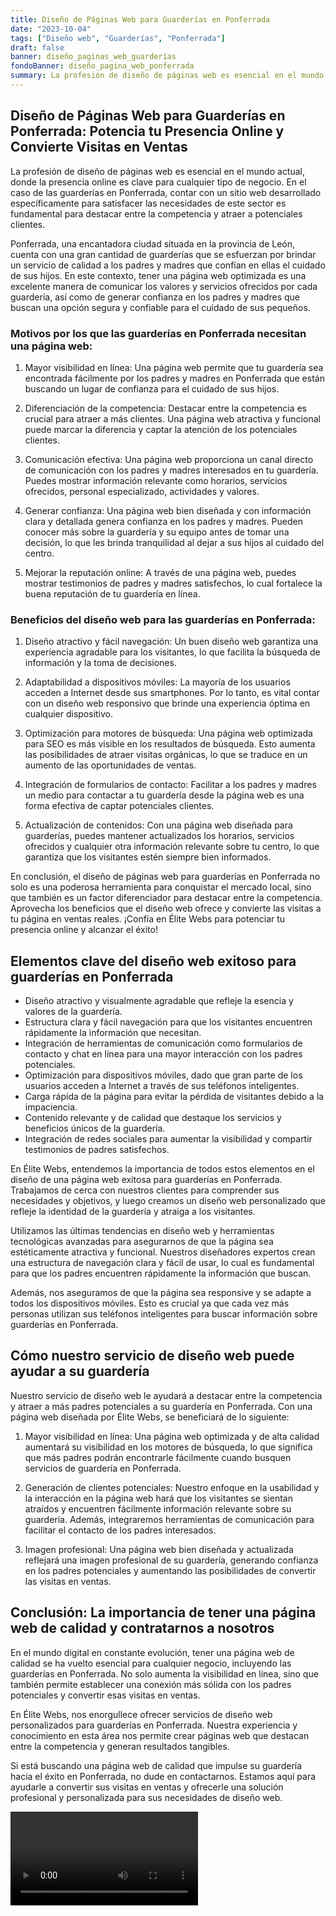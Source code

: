```yaml
---
title: Diseño de Páginas Web para Guarderías en Ponferrada
date: "2023-10-04"
tags: ["Diseño web", "Guarderías", "Ponferrada"]
draft: false
banner: diseño_paginas_web_guarderías
fondoBanner: diseño_pagina_web_ponferrada
summary: La profesión de diseño de páginas web es esencial en el mundo actual, donde la presencia online es clave para cualquier tipo de negocio. En el caso de las guarderías en Ponferrada, contar con un sitio web desarrollado específicamente para satisfacer las necesidades de este sector es fundamental para destacar entre la competencia y atraer a potenciales clientes.
---
```



## Diseño de Páginas Web para Guarderías en Ponferrada: Potencia tu Presencia Online y Convierte Visitas en Ventas

La profesión de diseño de páginas web es esencial en el mundo actual, donde la presencia online es clave para cualquier tipo de negocio. En el caso de las guarderías en Ponferrada, contar con un sitio web desarrollado específicamente para satisfacer las necesidades de este sector es fundamental para destacar entre la competencia y atraer a potenciales clientes.

Ponferrada, una encantadora ciudad situada en la provincia de León, cuenta con una gran cantidad de guarderías que se esfuerzan por brindar un servicio de calidad a los padres y madres que confían en ellas el cuidado de sus hijos. En este contexto, tener una página web optimizada es una excelente manera de comunicar los valores y servicios ofrecidos por cada guardería, así como de generar confianza en los padres y madres que buscan una opción segura y confiable para el cuidado de sus pequeños.

### Motivos por los que las guarderías en Ponferrada necesitan una página web:

1. Mayor visibilidad en línea: Una página web permite que tu guardería sea encontrada fácilmente por los padres y madres en Ponferrada que están buscando un lugar de confianza para el cuidado de sus hijos.

2. Diferenciación de la competencia: Destacar entre la competencia es crucial para atraer a más clientes. Una página web atractiva y funcional puede marcar la diferencia y captar la atención de los potenciales clientes.

3. Comunicación efectiva: Una página web proporciona un canal directo de comunicación con los padres y madres interesados en tu guardería. Puedes mostrar información relevante como horarios, servicios ofrecidos, personal especializado, actividades y valores.

4. Generar confianza: Una página web bien diseñada y con información clara y detallada genera confianza en los padres y madres. Pueden conocer más sobre la guardería y su equipo antes de tomar una decisión, lo que les brinda tranquilidad al dejar a sus hijos al cuidado del centro.

5. Mejorar la reputación online: A través de una página web, puedes mostrar testimonios de padres y madres satisfechos, lo cual fortalece la buena reputación de tu guardería en línea.

### Beneficios del diseño web para las guarderías en Ponferrada:

1. Diseño atractivo y fácil navegación: Un buen diseño web garantiza una experiencia agradable para los visitantes, lo que facilita la búsqueda de información y la toma de decisiones.

2. Adaptabilidad a dispositivos móviles: La mayoría de los usuarios acceden a Internet desde sus smartphones. Por lo tanto, es vital contar con un diseño web responsivo que brinde una experiencia óptima en cualquier dispositivo.

3. Optimización para motores de búsqueda: Una página web optimizada para SEO es más visible en los resultados de búsqueda. Esto aumenta las posibilidades de atraer visitas orgánicas, lo que se traduce en un aumento de las oportunidades de ventas.

4. Integración de formularios de contacto: Facilitar a los padres y madres un medio para contactar a tu guardería desde la página web es una forma efectiva de captar potenciales clientes.

5. Actualización de contenidos: Con una página web diseñada para guarderías, puedes mantener actualizados los horarios, servicios ofrecidos y cualquier otra información relevante sobre tu centro, lo que garantiza que los visitantes estén siempre bien informados.

En conclusión, el diseño de páginas web para guarderías en Ponferrada no solo es una poderosa herramienta para conquistar el mercado local, sino que también es un factor diferenciador para destacar entre la competencia. Aprovecha los beneficios que el diseño web ofrece y convierte las visitas a tu página en ventas reales. ¡Confía en Élite Webs para potenciar tu presencia online y alcanzar el éxito!

<GifSeo />

<Cta />

## Elementos clave del diseño web exitoso para guarderías en Ponferrada

- Diseño atractivo y visualmente agradable que refleje la esencia y valores de la guardería.
- Estructura clara y fácil navegación para que los visitantes encuentren rápidamente la información que necesitan.
- Integración de herramientas de comunicación como formularios de contacto y chat en línea para una mayor interacción con los padres potenciales.
- Optimización para dispositivos móviles, dado que gran parte de los usuarios acceden a Internet a través de sus teléfonos inteligentes.
- Carga rápida de la página para evitar la pérdida de visitantes debido a la impaciencia.
- Contenido relevante y de calidad que destaque los servicios y beneficios únicos de la guardería.
- Integración de redes sociales para aumentar la visibilidad y compartir testimonios de padres satisfechos.

En Élite Webs, entendemos la importancia de todos estos elementos en el diseño de una página web exitosa para guarderías en Ponferrada. Trabajamos de cerca con nuestros clientes para comprender sus necesidades y objetivos, y luego creamos un diseño web personalizado que refleje la identidad de la guardería y atraiga a los visitantes.

Utilizamos las últimas tendencias en diseño web y herramientas tecnológicas avanzadas para asegurarnos de que la página sea estéticamente atractiva y funcional. Nuestros diseñadores expertos crean una estructura de navegación clara y fácil de usar, lo cual es fundamental para que los padres encuentren rápidamente la información que buscan.

Además, nos aseguramos de que la página sea responsive y se adapte a todos los dispositivos móviles. Esto es crucial ya que cada vez más personas utilizan sus teléfonos inteligentes para buscar información sobre guarderías en Ponferrada.

## Cómo nuestro servicio de diseño web puede ayudar a su guardería

Nuestro servicio de diseño web le ayudará a destacar entre la competencia y atraer a más padres potenciales a su guardería en Ponferrada. Con una página web diseñada por Élite Webs, se beneficiará de lo siguiente:

1. Mayor visibilidad en línea: Una página web optimizada y de alta calidad aumentará su visibilidad en los motores de búsqueda, lo que significa que más padres podrán encontrarle fácilmente cuando busquen servicios de guardería en Ponferrada.

2. Generación de clientes potenciales: Nuestro enfoque en la usabilidad y la interacción en la página web hará que los visitantes se sientan atraídos y encuentren fácilmente información relevante sobre su guardería. Además, integraremos herramientas de comunicación para facilitar el contacto de los padres interesados.

3. Imagen profesional: Una página web bien diseñada y actualizada reflejará una imagen profesional de su guardería, generando confianza en los padres potenciales y aumentando las posibilidades de convertir las visitas en ventas.

## Conclusión: La importancia de tener una página web de calidad y contratarnos a nosotros

En el mundo digital en constante evolución, tener una página web de calidad se ha vuelto esencial para cualquier negocio, incluyendo las guarderías en Ponferrada. No solo aumenta la visibilidad en línea, sino que también permite establecer una conexión más sólida con los padres potenciales y convertir esas visitas en ventas.

En Élite Webs, nos enorgullece ofrecer servicios de diseño web personalizados para guarderías en Ponferrada. Nuestra experiencia y conocimiento en esta área nos permite crear páginas web que destacan entre la competencia y generan resultados tangibles.

Si está buscando una página web de calidad que impulse su guardería hacia el éxito en Ponferrada, no dude en contactarnos. Estamos aquí para ayudarle a convertir sus visitas en ventas y ofrecerle una solución profesional y personalizada para sus necesidades de diseño web.

<Video />

<CtaBot job="Guarderías" city="Ponferrada" />

<Gmaps query="Ponferrada+españa+maps" />
